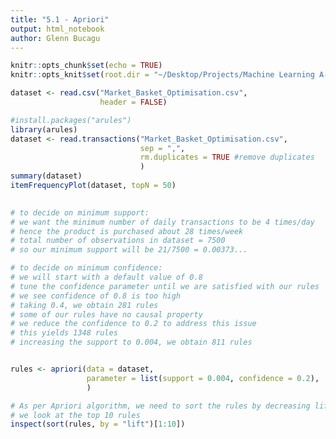 ```yaml
---
title: "5.1 - Apriori"
output: html_notebook
author: Glenn Bucagu
---
```


```r
knitr::opts_chunk$set(echo = TRUE)
knitr::opts_knit$set(root.dir = "~/Desktop/Projects/Machine Learning A-Z (Codes and Datasets)/Part 5 - Association Rule Learning/Section 28 - Apriori/R")
```


```r
dataset <- read.csv("Market_Basket_Optimisation.csv",
                    header = FALSE) 

```

```r
#install.packages("arules")
library(arules)
dataset <- read.transactions("Market_Basket_Optimisation.csv",
                             sep = ",",
                             rm.duplicates = TRUE #remove duplicates
                             )
summary(dataset)
itemFrequencyPlot(dataset, topN = 50)
                             

```

```r
# to decide on minimum support:
# we want the minimum number of daily transactions to be 4 times/day
# hence the product is purchased about 28 times/week
# total number of observations in dataset = 7500
# so our minimum support will be 21/7500 = 0.00373...

# to decide on minimum confidence:
# we will start with a default value of 0.8
# tune the confidence parameter until we are satisfied with our rules
# we see confidence of 0.8 is too high
# taking 0.4, we obtain 281 rules
# some of our rules have no causal property
# we reduce the confidence to 0.2 to address this issue
# this yields 1348 rules
# increasing the support to 0.004, we obtain 811 rules


rules <- apriori(data = dataset,
                 parameter = list(support = 0.004, confidence = 0.2),
                 )


```

```r
# As per Apriori algorithm, we need to sort the rules by decreasing lift
# we look at the top 10 rules
inspect(sort(rules, by = "lift")[1:10])

```

